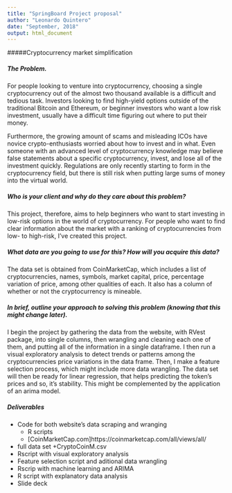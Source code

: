 ---
title: "SpringBoard Project proposal"
author: "Leonardo Quintero"
date: "September, 2018"
output: html_document
---

#####Cryptocurrency market simplification

##### The Problem.  

For people looking to venture into cryptocurrency, choosing a single cryptocurrency out of the almost two thousand available is a difficult and tedious task. Investors looking to find high-yield options outside of the traditional Bitcoin and Ethereum, or beginner investors who want a low risk investment, usually have a difficult time figuring out where to put their money.  

Furthermore, the growing amount of scams and misleading ICOs have novice crypto-enthusiasts worried about how to invest and in what. Even someone with an advanced level of cryptocurrency knowledge may believe false statements about a specific cryptocurrency, invest, and lose all of the investment quickly. Regulations are only recently starting to form in the cryptocurrency field, but there is still risk when putting large sums of money into the virtual world.

##### Who is your client and why do they care about this problem?  
This project, therefore, aims to help beginners who want to start investing in low-risk options in the world of cryptocurrency. For people who want to find clear information about the market with a ranking of cryptocurrencies from low- to high-risk, I’ve created this project.  


##### What data are you going to use for this? How will you acquire this data?  
The data set is obtained from CoinMarketCap, which includes a list of cryptocurrencies, names, symbols, market capital, price, percentage variation of price, among other qualities of each. It also has a column of whether or not the cryptocurrency is mineable. 


##### In brief, outline your approach to solving this problem (knowing that this might change later).  
I begin the project by gathering the data from the website, with RVest package, into single columns, then wrangling and cleaning each one of them, and putting all of the information in a single dataframe. I then run a visual exploratory analysis to detect trends or patterns among the cryptocurrencies price variations in the data frame. Then, I make a feature selection process, which might include more data wrangling. The data set will then be ready for linear regression, that helps predicting the token’s prices and so, it’s stability. This might be complemented by the application of an arima model. 


  
##### Deliverables  
* Code for both website's data scraping and wranging
  + R scripts  
  + [CoinMarketCap.com]https://coinmarketcap.com/all/views/all/  
* full data set
  +CryptoCoinM.csv
* Rscript with visual exploratory analysis
* Feature selection script and aditional data wrangling
* Rscrip with machine learning and ARIMA
* R script with explanatory data analysis
* Slide deck